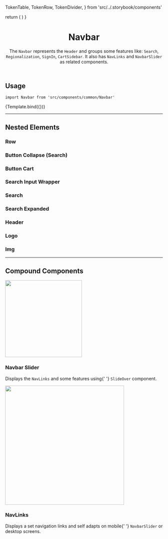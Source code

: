 


  TokenTable,
  TokenRow,
  TokenDivider,
} from 'src/../.storybook/components'

<Meta component={Navbar} title="Organisms/Navbar/Overview" />

  return (
    <SessionProvider initialState={{}}>
      <CartProvider>
        <UIProvider>
          <Navbar />
        </UIProvider>
      </CartProvider>
    </SessionProvider>
  )
}

<header>

# Navbar

The `Navbar` represents the `Header` and groups some features like: `Search`, `Regionalization`, `SignIn`, `CartSidebar`. It also has `NavLinks` and `NavbarSlider` as related components.

</header>

## Usage

`import Navbar from 'src/components/common/Navbar'`

<Canvas>
  <Story name="overview-default">{Template.bind({})}</Story>
</Canvas>

<TokenTable>
  <TokenRow token="--fs-navbar-padding" value="0" />
  <TokenDivider />
  <TokenRow
    token="--fs-navbar-border-bottom-width"
    value="var(--fs-border-width)"
  />
  <TokenRow
    token="--fs-navbar-border-bottom-color"
    value="var(--fs-color-neutral-2)"
    isColor
  />
  <TokenDivider />
  <TokenRow
    token="--fs-navbar-box-shadow"
    value="0 var(--fs-spacing-0) var(--fs-spacing-3) rgb(0 0 0 / 5%)"
  />
</TokenTable>

---

## Nested Elements

### Row

<TokenTable>
  <TokenRow token="--fs-navbar-row-width" value="100%" />
</TokenTable>

### Button Collapse (Search)

<TokenTable>
  <TokenRow
    token="--fs-navbar-button-collapse-margin-left"
    value="calc(-1 * var(--fs-spacing-3))"
  />
</TokenTable>

### Button Cart

<TokenTable>
  <TokenRow
    token="--fs-navbar-button-cart-notebook-margin-left"
    value="var(--fs-spacing-3)"
  />
</TokenTable>

### Search Input Wrapper

<TokenTable>
  <TokenRow
    token="--fs-navbar-search-input-wrapper-transition-property"
    value="flex"
  />
  <TokenRow
    token="--fs-navbar-search-input-wrapper-transition-timing"
    value="0.3s"
  />
  <TokenRow
    token="--fs-navbar-search-input-wrapper-transition-function"
    value="ease-in"
  />
</TokenTable>

### Search

<TokenTable>
  <TokenRow
    token="--fs-navbar-search-button-icon-mobile-width"
    value="var(--fs-spacing-5)"
  />
  <TokenRow
    token="--fs-navbar-search-button-icon-mobile-height"
    value="var(--fs-navbar-search-button-icon-mobile-width)"
  />
</TokenTable>

### Search Expanded

<TokenTable>
  <TokenRow token="--fs-navbar-search-expanded-width" value="100%" />
  <TokenDivider />
  <TokenRow
    token="--fs-navbar-search-input-wrapper-expanded-margin-right"
    value="0.625rem"
  />
  <TokenRow
    token="--fs-navbar-search-input-wrapper-expanded-margin-left"
    value="var(--fs-spacing-9)"
  />
  <TokenDivider />
  <TokenRow
    token="--fs-navbar-search-input-expanded-width"
    value="calc(100% - var(--fs-spacing-7))"
  />
  <TokenRow token="--fs-navbar-search-icon-expanded-margin-right" value="0" />
  <TokenDivider />
  <TokenRow
    token="--fs-navbar-search-button-icon-expanded-margin-right"
    value="-4.063rem"
  />
  <TokenDivider />
  <TokenRow
    token="--fs-navbar-search-button-icon-expanded-transition-property"
    value="margin"
  />
  <TokenRow
    token="--fs-navbar-search-button-icon-expanded-transition-timing"
    value="0.3s"
  />
  <TokenRow
    token="--fs-navbar-search-button-icon-expanded-transition-function"
    value="ease-in"
  />
</TokenTable>

### Header

<TokenTable>
  <TokenRow
    token="--fs-navbar-header-padding-top"
    value="var(--fs-spacing-1)"
  />
  <TokenRow
    token="--fs-navbar-header-padding-bottom"
    value="var(--fs-spacing-2)"
  />
  <TokenRow token="--fs-navbar-header-overflow-x" value="clip" />
  <TokenDivider />
  <TokenRow
    token="--fs-navbar-header-notebook-padding-top"
    value="var(--fs-spacing-1)"
  />
  <TokenRow
    token="--fs-navbar-header-notebook-padding-bottom"
    value="var(--fs-spacing-1)"
  />
</TokenTable>

### Logo

<TokenTable>
  <TokenRow token="--fs-navbar-logo-width" value="11rem" />
  <TokenRow token="--fs-navbar-logo-height" value="2.375rem" />
  <TokenRow token="--fs-navbar-logo-min-height" value="2.375rem" />
  <TokenRow token="--fs-navbar-logo-padding" value="0" />
  <TokenRow
    token="--fs-navbar-logo-mobile-margin-right"
    value="var(--fs-spacing-5)"
  />
</TokenTable>

### Img

<TokenTable>
  <TokenRow token="--fs-navbar-logo-img-width" value="100%" />
  <TokenRow token="--fs-navbar-logo-img-height" value="100%" />
</TokenTable>

---

## Compound Components

<section className="sbdocs-section">
  <article>
    <div style={{ height: '470px' }}>
      <a href="?path=/docs/organisms-navbar-navbarslider--overview-default">
        <img
          width="245px"
          src="https://vtexhelp.vtexassets.com/assets/docs/src/navlinks___52dff993e0e04dea5d02c1e1a5bbf4e3.png"
        />
      </a>
    </div>
    <article className="sbdocs-section-text">
      <h3>Navbar Slider</h3>
      <p>
        Displays the <code>NavLinks</code> and some features using{' '}
        <code>SlideOver</code> component.
      </p>
    </article>
  </article>
  <article>
    <div style={{ height: '470px' }}>
      <a href="?path=/docs/organisms-navbar-navlinks--overview-default">
        <img
          width="380px"
          src="https://vtexhelp.vtexassets.com/assets/docs/src/navlinks___ad2d67dbdbac8ea8ccb4e5a7d453a997.png"
        />
      </a>
    </div>
    <article className="sbdocs-section-text">
      <h3>NavLinks</h3>
      <p>
        Displays a set navigation links and self adapts on mobile{' '}
        <code>NavbarSlider</code> or desktop screens.
      </p>
    </article>
  </article>
</section>
